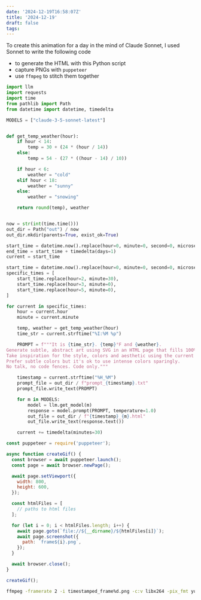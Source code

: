```yaml
---
date: '2024-12-19T16:58:07Z'
title: '2024-12-19'
draft: false
tags:
---
```



<BlueskyPost
  theme="dark"
  id="https://bsky.app/profile/danielcorin.com/post/3ldosi76gts2n"
/>

To create this animation for a day in the mind of Claude Sonnet, I used Sonnet to write the following code

- to generate the HTML with this Python script
- capture PNGs with `puppeteer`
- use `ffmpeg` to stitch them together

```python
import llm
import requests
import time
from pathlib import Path
from datetime import datetime, timedelta

MODELS = ["claude-3-5-sonnet-latest"]


def get_temp_weather(hour):
    if hour < 14:
        temp = 30 + (24 * (hour / 14))
    else:
        temp = 54 - (27 * ((hour - 14) / 10))

    if hour < 6:
        weather = "cold"
    elif hour < 18:
        weather = "sunny"
    else:
        weather = "snowing"

    return round(temp), weather


now = str(int(time.time()))
out_dir = Path("out") / now
out_dir.mkdir(parents=True, exist_ok=True)

start_time = datetime.now().replace(hour=0, minute=0, second=0, microsecond=0)
end_time = start_time + timedelta(days=1)
current = start_time

start_time = datetime.now().replace(hour=0, minute=0, second=0, microsecond=0)
specific_times = [
    start_time.replace(hour=2, minute=30),
    start_time.replace(hour=3, minute=0),
    start_time.replace(hour=5, minute=0),
]

for current in specific_times:
    hour = current.hour
    minute = current.minute

    temp, weather = get_temp_weather(hour)
    time_str = current.strftime("%I:%M %p")

    PROMPT = f"""It is {time_str}. {temp}°F and {weather}.
Generate subtle, abstract art using SVG in an HTML page that fills 100% of the browser viewport.
Take inspiration for the style, colors and aesthetic using the current weather and time of day.
Prefer subtle colors but it's ok to use intense colors sparingly.
No talk, no code fences. Code only."""

    timestamp = current.strftime("%H_%M")
    prompt_file = out_dir / f"prompt_{timestamp}.txt"
    prompt_file.write_text(PROMPT)

    for m in MODELS:
        model = llm.get_model(m)
        response = model.prompt(PROMPT, temperature=1.0)
        out_file = out_dir / f"{timestamp}_{m}.html"
        out_file.write_text(response.text())

    current += timedelta(minutes=30)
```

```js
const puppeteer = require('puppeteer');

async function createGif() {
  const browser = await puppeteer.launch();
  const page = await browser.newPage();

  await page.setViewport({
    width: 800,
    height: 600,
  });

  const htmlFiles = [
    // paths to html files
  ];

  for (let i = 0; i < htmlFiles.length; i++) {
    await page.goto(`file://${__dirname}/${htmlFiles[i]}`);
    await page.screenshot({
      path: `frame${i}.png`,
    });
  }

  await browser.close();
}

createGif();
```

```sh
ffmpeg -framerate 2 -i timestamped_frame%d.png -c:v libx264 -pix_fmt yuv420p output.mp4
```

